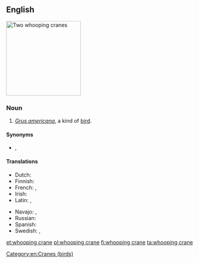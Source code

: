 ==English==
[[Image:WhoopingCrane23.jpg|thumb|right|200px|Two whooping cranes]]
{{wikipedia}}
{{wikispecies|Grus americana}}

===Noun===
{{en-noun|head=[[whooping]] [[crane]]}}

# ''[[Grus americana]]'', a kind of [[bird]].

====Synonyms====
* {{l|en|sandhill crane}}, {{l|en|trumpeter crane}}

====Translations====
{{trans-top|Grus americana}}
* Dutch: {{t+|nl|kraanvogel|m}}
* Finnish: {{t+|fi|trumpettikurki}}
* French: {{t|fr|grue canadienne|f}}, {{t|fr|grue américaine|f}}
* Irish: {{t|ga|grús Meiriceánach|m}}
* Latin: {{t|la|Grus americana}}, {{t|la|Grus canadensis}}
{{trans-mid}}
* Navajo: {{t|nv|dééł}}, {{t|nv|tóniłhę́ęshii}}
* Russian: {{t|ru|америка́нский жура́вль|m}}
* Spanish: {{t|es|grulla blanca|f}}
* Swedish: {{t|sv|prärietrana}}, {{t|sv|trumpetartrana}}
{{trans-bottom}}

[[Category:en:Cranes (birds)]]

[[et:whooping crane]]
[[pl:whooping crane]]
[[fi:whooping crane]]
[[ta:whooping crane]]